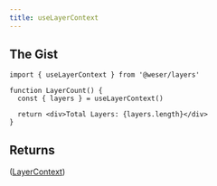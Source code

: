 ```yaml
---
title: useLayerContext
---
```


## The Gist

```tsx
import { useLayerContext } from '@weser/layers'

function LayerCount() {
  const { layers } = useLayerContext()

  return <div>Total Layers: {layers.length}</div>
}
```

## Returns

([LayerContext](/layers/api/LayerContext))
